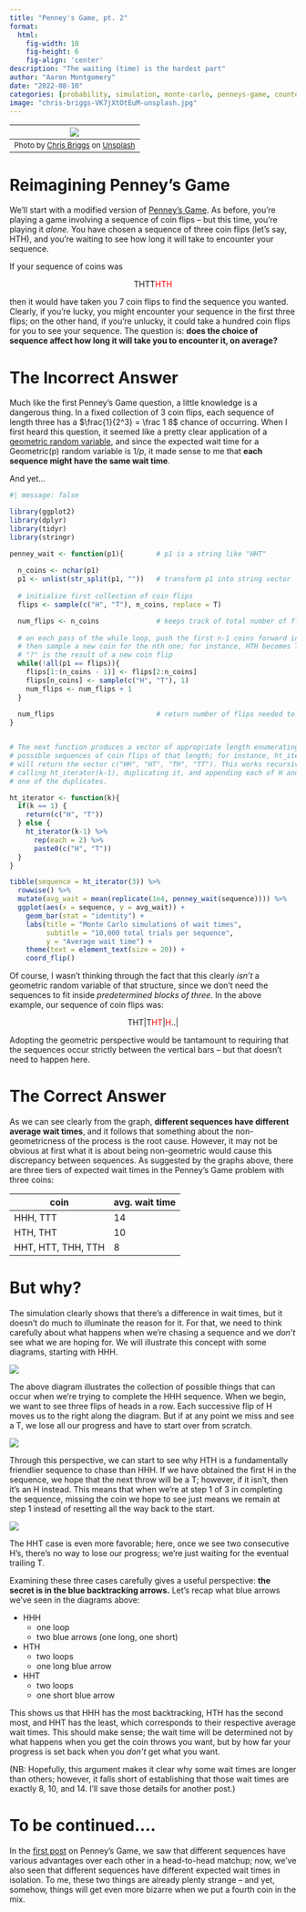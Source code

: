 ```yaml
---
title: "Penney's Game, pt. 2"
format:
  html:
    fig-width: 10
    fig-height: 6
    fig-align: 'center'
description: "The waiting (time) is the hardest part"
author: "Aaron Montgomery"
date: "2022-08-10"
categories: [probability, simulation, monte-carlo, penneys-game, counterintuitive]
image: "chris-briggs-VK7jXtOtEuM-unsplash.jpg"
---
```


| ![](chris-briggs-VK7jXtOtEuM-unsplash.jpg) |
|:--:|
| <font size = "2"> Photo by <a href="https://unsplash.com/@cgbriggs19?utm_source=unsplash&utm_medium=referral&utm_content=creditCopyText">Chris Briggs</a> on <a href="https://unsplash.com/photos/VK7jXtOtEuM?utm_source=unsplash&utm_medium=referral&utm_content=creditCopyText">Unsplash</a> </font>|

# Reimagining Penney's Game

We'll start with a modified version of [Penney's Game](https://aaron-montgomery.github.io/amm_blog/posts/2022-08-05-penneys-game-1/). As before, you're playing a game involving a sequence of coin flips -- but this time, you're playing it *alone.* You have chosen a sequence of three coin flips (let's say, HTH), and you're waiting to see how long it will take to encounter your sequence.

If your sequence of coins was 

<p style="text-align: center;">THTT<font color = "red">HTH</font></p>

then it would have taken you 7 coin flips to find the sequence you wanted. Clearly, if you're lucky, you might encounter your sequence in the first three flips; on the other hand, if you're unlucky, it could take a hundred coin flips for you to see your sequence. The question is: **does the choice of sequence affect how long it will take you to encounter it, on average?**

# The Incorrect Answer

Much like the first Penney's Game question, a little knowledge is a dangerous thing. In a fixed collection of 3 coin flips, each sequence of length three has a $\frac{1}{2^3} = \frac 1 8$ chance of occurring. When I first heard this question, it seemed like a pretty clear application of a [geometric random variable](https://en.wikipedia.org/wiki/Geometric_distribution), and since the expected wait time for a $\operatorname{Geometric(p)}$ random variable is $1/p$, it made sense to me that **each sequence might have the same wait time**.

And yet...

```r
#| message: false

library(ggplot2)
library(dplyr)
library(tidyr)
library(stringr)
```

```r
penney_wait <- function(p1){        # p1 is a string like "HHT"
  
  n_coins <- nchar(p1)
  p1 <- unlist(str_split(p1, ""))   # transform p1 into string vector
    
  # initialize first collection of coin flips
  flips <- sample(c("H", "T"), n_coins, replace = T) 

  num_flips <- n_coins              # keeps track of total number of flips
    
  # on each pass of the while loop, push the first n-1 coins forward in the list,
  # then sample a new coin for the nth one; for instance, HTH becomes TH? where
  # "?" is the result of a new coin flip
  while(!all(p1 == flips)){
    flips[1:(n_coins - 1)] <- flips[2:n_coins]
    flips[n_coins] <- sample(c("H", "T"), 1)
    num_flips <- num_flips + 1
  }
    
  num_flips                         # return number of flips needed to win
}


# The next function produces a vector of appropriate length enumerating all
# possible sequences of coin flips of that length; for instance, ht_iterator(2)
# will return the vector c("HH", "HT", "TH", "TT"). This works recursively by 
# calling ht_iterator(k-1), duplicating it, and appending each of H and T to 
# one of the duplicates.

ht_iterator <- function(k){
  if(k == 1) {
    return(c("H", "T"))
  } else {
    ht_iterator(k-1) %>%
      rep(each = 2) %>%
      paste0(c("H", "T"))
  } 
}

tibble(sequence = ht_iterator(3)) %>%
  rowwise() %>%
  mutate(avg_wait = mean(replicate(1e4, penney_wait(sequence)))) %>%
  ggplot(aes(x = sequence, y = avg_wait)) +
    geom_bar(stat = "identity") +
    labs(title = "Monte Carlo simulations of wait times",
         subtitle = "10,000 total trials per sequence",
         y = "Average wait time") +
    theme(text = element_text(size = 20)) +
    coord_flip()
```

Of course, I wasn't thinking through the fact that this clearly *isn't* a geometric random variable of that structure, since we don't need the sequences to fit inside *predetermined blocks of three*. In the above example, our sequence of coin flips was:

<p style="text-align: center;">THT|T<font color = "red">HT</font>|<font color = "red">H</font>..|</p>

Adopting the geometric perspective would be tantamount to requiring that the sequences occur strictly between the vertical bars -- but that doesn't need to happen here. 

# The Correct Answer

As we can see clearly from the graph, **different sequences have different average wait times**, and it follows that something about the non-geometricness of the process is the root cause. However, it may not be obvious at first what it is about being non-geometric would cause this discrepancy between sequences. As suggested by the graphs above, there are three tiers of expected wait times in the Penney's Game problem with three coins:

coin|avg. wait time
---|---
HHH, TTT|14
HTH, THT|10
HHT, HTT, THH, TTH|8

# But why?

The simulation clearly shows that there's a difference in wait times, but it doesn't do much to illuminate the reason for it. For that, we need to think carefully about what happens when we're chasing a sequence and we *don't* see what we are hoping for. We will illustrate this concept with some diagrams, starting with HHH.

![](markov_hhh.jpg)

The above diagram illustrates the collection of possible things that can occur when we're trying to complete the HHH sequence. When we begin, we want to see three flips of heads in a row. Each successive flip of H moves us to the right along the diagram. But if at any point we miss and see a T, we lose all our progress and have to start over from scratch.

![](markov_hth.jpg)

Through this perspective, we can start to see why HTH is a fundamentally friendlier sequence to chase than HHH. If we have obtained the first H in the sequence, we hope that the next throw will be a T; however, if it isn't, then it's an H instead. This means that when we're at step 1 of 3 in completing the sequence, missing the coin we hope to see just means we remain at step 1 instead of resetting all the way back to the start.

![](markov_hht.jpg)

The HHT case is even more favorable; here, once we see two consecutive H's, there's no way to lose our progress; we're just waiting for the eventual trailing T.

Examining these three cases carefully gives a useful perspective: **the secret is in the blue backtracking arrows.** Let's recap what blue arrows we've seen in the diagrams above:

- HHH
    - one loop 
    - two blue arrows (one long, one short)
  
- HTH
    - two loops
    - one long blue arrow
  
- HHT
    - two loops
    - one short blue arrow
  
This shows us that HHH has the most backtracking, HTH has the second most, and HHT has the least, which corresponds to their respective average wait times. This should make sense; the wait time will be determined not by what happens when you get the coin throws you want, but by how far your progress is set back when you *don't* get what you want.

(NB: Hopefully, this argument makes it clear why some wait times are longer than others; however, it falls short of establishing that those wait times are exactly 8, 10, and 14. I'll save those details for another post.)

# To be continued....

In the [first post](https://aaron-montgomery.github.io/amm_blog/posts/2022-08-05-penneys-game-1/) on Penney's Game, we saw that different sequences have various advantages over each other in a head-to-head matchup; now, we've also seen that different sequences have different expected wait times in isolation. To me, these two things are already plenty strange -- and yet, somehow, things will get even more bizarre when we put a fourth coin in the mix.